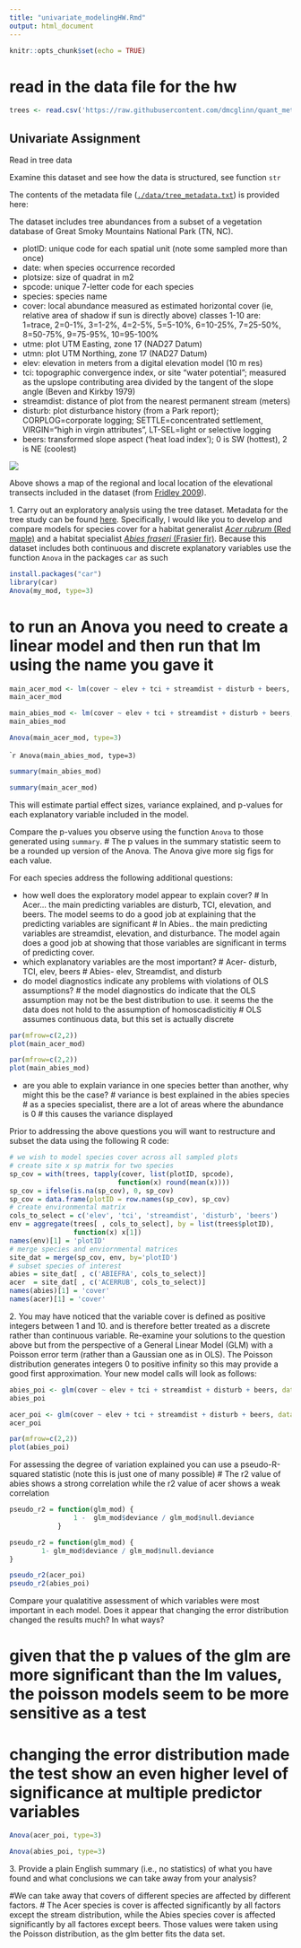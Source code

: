```yaml
---
title: "univariate_modelingHW.Rmd"
output: html_document
---
```


```r
knitr::opts_chunk$set(echo = TRUE)
```

# read in the data file for the hw
```r
trees <- read.csv('https://raw.githubusercontent.com/dmcglinn/quant_methods/gh-pages/data/treedata_subset.csv')
```

## Univariate Assignment

Read in tree data

Examine this dataset and see how the data is structured, see function `str` 

The contents of the metadata file ([`./data/tree_metadata.txt`](https://raw.githubusercontent.com/dmcglinn/quant_methods/gh-pages/data/tree_metadata.txt)) is provided here:


The dataset includes tree abundances from a subset of a vegetation database of Great Smoky Mountains National Park (TN, NC).

* plotID: unique code for each spatial unit (note some sampled more than once)
* date: when species occurrence recorded
* plotsize: size of quadrat in m2
* spcode: unique 7-letter code for each species
* species: species name
* cover: local abundance measured as estimated horizontal cover (ie, relative area of shadow if sun is directly above) classes 1-10 are: 1=trace, 2=0-1%, 3=1-2%, 4=2-5%, 5=5-10%, 6=10-25%, 7=25-50%, 8=50-75%, 9=75-95%, 10=95-100%
* utme: plot UTM Easting, zone 17 (NAD27 Datum)
* utmn: plot UTM Northing, zone 17 (NAD27 Datum)
* elev: elevation in meters from a digital elevation model (10 m res)
* tci: topographic convergence index, or site "water potential"; measured as the upslope contributing area divided by the tangent of the slope angle (Beven and Kirkby 1979)
* streamdist: distance of plot from the nearest permanent stream (meters)
* disturb: plot disturbance history (from a Park report); CORPLOG=corporate logging; SETTLE=concentrated settlement, VIRGIN="high in virgin attributes", LT-SEL=light or selective logging
* beers: transformed slope aspect ('heat load index'); 0 is SW (hottest), 2 is NE (coolest)

![](../smokies_transects.png) 

Above shows a map of the regional and local location of the elevational transects included in the dataset (from [Fridley 2009](http://plantecology.syr.edu/fridley/Fridley2009_jamc.pdf)).


1\. Carry out an exploratory analysis using the tree dataset. Metadata for the
tree study can be found [here](../data/tree_metadata.txt). Specifically, I would
like you to develop and compare models for species cover for a habitat
generalist [*Acer rubrum* (Red
maple)](http://www.durhamtownship.com/blog-archives/pix/November1407.jpg) and a
habitat specialist [*Abies fraseri* (Frasier
fir)](https://upload.wikimedia.org/wikipedia/commons/d/d0/Abies_fraseri_Mitchell.jpg).
Because this dataset includes both continuous and discrete explanatory variables
use the function `Anova` in the packages `car` as such

```r
install.packages("car")
library(car)
Anova(my_mod, type=3)
```
# to run an Anova you need to create a linear model and then run that lm using the name you gave it

```r
main_acer_mod <- lm(cover ~ elev + tci + streamdist + disturb + beers, data = acer)
main_acer_mod
```

```r
main_abies_mod <- lm(cover ~ elev + tci + streamdist + disturb + beers, data = abies)
main_abies_mod
```

```r
Anova(main_acer_mod, type=3)
```

````r
Anova(main_abies_mod, type=3)
```

```r
summary(main_abies_mod)
```

```r
summary(main_acer_mod)
```


This will estimate partial effect sizes, variance explained, and p-values for 
each explanatory variable included in the model. 

Compare the p-values you observe using the function `Anova` to those generated
using `summary`. 
# The p values in the summary statistic seem to be a rounded up version of the Anova.  The Anova give more sig figs for each value.


For each species address the following additional questions:

* how well does the exploratory model appear to explain cover?
# In Acer... the main predicting variables are disturb, TCI, elevation, and beers.  The model seems to do a good job at explaining that the predicting variables are significant
# In Abies.. the main predicting variables are streamdist, elevation, and disturbance.  The model again does a good job at showing that those variables are significant in terms of predicting cover.
* which explanatory variables are the most important?
# Acer- disturb, TCI, elev, beers
# Abies- elev, Streamdist, and disturb
* do model diagnostics indicate any problems with violations of OLS assumptions?
# the model diagnostics do indicate that the OLS assumption may not be the best distribution to use.  it seems the the data does not hold to the assumption of homoscadisticitiy
# OLS assumes continuous data, but this set is actually discrete 
```r
par(mfrow=c(2,2))
plot(main_acer_mod)
```
```r
par(mfrow=c(2,2))
plot(main_abies_mod)
```

* are you able to explain variance in one species better than another, 
  why might this be the case?
  # variance is best explained in the abies species
  # as a species specialist, there are a lot of areas where the abundance is 0
  # this causes the variance displayed

Prior to addressing the above questions you will want to restructure and 
subset the data using the following R code: 

```r
# we wish to model species cover across all sampled plots
# create site x sp matrix for two species 
sp_cov = with(trees, tapply(cover, list(plotID, spcode), 
                           function(x) round(mean(x))))
sp_cov = ifelse(is.na(sp_cov), 0, sp_cov)
sp_cov = data.frame(plotID = row.names(sp_cov), sp_cov)
# create environmental matrix
cols_to_select = c('elev', 'tci', 'streamdist', 'disturb', 'beers')
env = aggregate(trees[ , cols_to_select], by = list(trees$plotID), 
                function(x) x[1])
names(env)[1] = 'plotID'
# merge species and enviornmental matrices
site_dat = merge(sp_cov, env, by='plotID')
# subset species of interest
abies = site_dat[ , c('ABIEFRA', cols_to_select)]
acer  = site_dat[ , c('ACERRUB', cols_to_select)]
names(abies)[1] = 'cover'
names(acer)[1] = 'cover'
```



2\. You may have noticed that the variable cover is defined as 
positive integers between 1 and 10. and is therefore better treated
as a discrete rather than continuous variable. 
Re-examine your solutions to the question above but from the
perspective of a General Linear Model (GLM) with a Poisson error term
(rather than a Gaussian one as in OLS). 
The Poisson distribution generates integers 0 to positive infinity so this may provide a good first approximation. 
Your new model calls will look as follows:

```r
abies_poi <- glm(cover ~ elev + tci + streamdist + disturb + beers, data = abies, family= 'poisson')
abies_poi
```

```r
acer_poi <- glm(cover ~ elev + tci + streamdist + disturb + beers, data = acer, family= 'poisson')
acer_poi
```

```r
par(mfrow=c(2,2))
plot(abies_poi)
```



For assessing the degree of variation explained you can use a 
pseudo-R-squared statistic (note this is just one of many possible)
# The r2 value of abies shows a strong correlation while the r2 value of acer shows a weak correlation
```r
pseudo_r2 = function(glm_mod) {
                1 -  glm_mod$deviance / glm_mod$null.deviance
            }
```

```r
pseudo_r2 = function(glm_mod) {
        1- glm_mod$deviance / glm_mod$null.deviance
}

pseudo_r2(acer_poi)
pseudo_r2(abies_poi)
```
Compare your qualatitive assessment of which variables were most important in each model. 
Does it appear that changing the error distribution changed the results much? In what ways? 

# given that the p values of the glm are more significant than the lm values, the poisson models seem to be more sensitive as a test
# changing the error distribution made the test show an even higher level of significance at multiple predictor variables

```r
Anova(acer_poi, type=3)
```
```r
Anova(abies_poi, type=3)
```



3\. Provide a plain English summary (i.e., no statistics) of what you have
found and what conclusions we can take away from your analysis?

#We can take away that covers of different species are affected by different factors. 
# The Acer species is cover is affected significantly by all factors except the stream distribution, while the Abies species cover is affected significantly by all factores except beers. Those values were taken using the Poisson distribution, as the glm better fits the data set.

